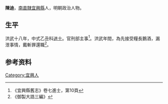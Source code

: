 {{Otheruses|other=名为陈迪的其他人物|陈迪}}
{{明清人物信息框
| 姓名 = 陳迪
| 原名 =
| 圖片名稱= 
| 圖片大小 =
| 圖片說明 = 
| 最高職務 =
| 國家 = 大明 
| 爵位 =
| 籍貫 = [[南直隸|南直隸]][[宜興縣|宜興縣]]
| 族裔 = 
| 旗籍 = 
| 字號 = 
| 諡號 =
| 出生日期 = 
| 出生地點 =
| 逝世日期 = 
| 逝世地點 =
| 墓葬 =
| 配偶 = 
| 親屬 = 
| 出身 =
* 洪武十八年乙丑科進士
| 經歷 =
| 著作 =   
*
*
*
}}
'''陳迪'''{{BD|？年||？年||}}，[[南直隸|南直隸]][[宜興縣|宜興縣]]人，明朝政治人物。

== 生平 ==
洪武十八年，中式乙丑科[[进士|进士]]。官刑部主事<ref>《宜興縣舊志》卷七進士，第10頁</ref>。洪武年間，為先接受糧長鵝酒，漏泄事情，戴斬罪還職<ref>《御製大誥三編》</ref>。

== 参考资料 ==
{{reflist}}

{{洪武十八年乙丑科殿試金榜}}

{{Authority control}}

{{DEFAULTSORT:}}
[[Category:宜興人|Category:宜興人]]


{{明朝人物小作品}}